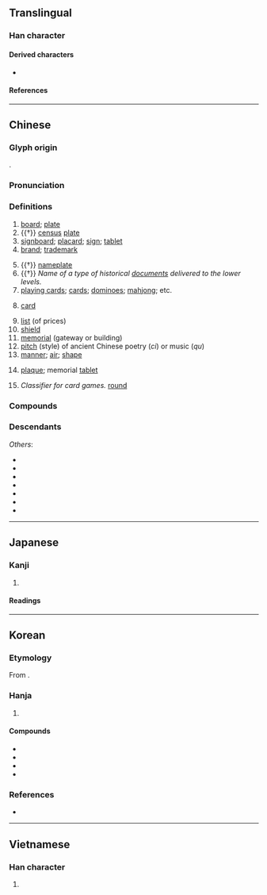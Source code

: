 {{character info}}
==Translingual==

===Han character===
{{Han char|rn=91|rad=片|as=08|sn=12|four=26040|canj=LLHHJ|ids=⿰片卑}}

====Derived characters====
* {{l|mul|[[簰]]}}

====References====
{{Han ref|kx=0693.340|dkj=19854|dj=1106.280|hdz=32016.280|uh=724C}}

----

==Chinese==
{{zh-forms}}

===Glyph origin===
{{Han etym}}
{{Han compound|片|卑|c1=s|c2=p|ls=psc}}.

===Pronunciation===
{{zh-pron
|m=pái
|m-s=
|dg=пэ1
|c=paai4,paai4-2
|c-t=pai3
|g=
|h=pfs=phài
|j=pai1
|mb=bǎi
|md=bà̤
|mn=ml,jj,tw:pâi
|mn-t=bai5
|w=3ba
|x=
|mc=y
|oc=y
|ma=
|cat=n
}}

===Definitions===
{{zh-hanzi}}

# [[board]]; [[plate]]
# {{†}} [[census]] [[plate]]
# [[signboard]]; [[placard]]; [[sign]]; [[tablet]]
# [[brand]]; [[trademark]]
#: {{zh-x|w:zh:椰樹集團\^椰樹 牌|“Coconut Palm” '''brand'''}}
# {{†}} [[nameplate]]
# {{†}} ''Name of a type of historical [[document]]s delivered to the lower levels.''
# [[playing card]]s; [[card]]s; [[dominoes]]; [[mahjong]]; etc. {{zh-mw|張}}
#: {{zh-x|打牌|to play '''cards'''}}
#: {{zh-x|洗牌|to shuffle '''cards'''}}
#: {{zh-x|我 就 剩 一 張 牌 了！|I have only one '''card''' left!}}
# {{lb|zh|figurative}} [[card]] {{gl|a [[resource]] or an [[argument]], [[use]]d to [[achieve]] a [[purpose]]}}
#: {{zh-x|中方 警告 ^印度 不要 打「^西藏 牌」。|China warns India not to play the “{{w|Tibetan sovereignty debate|Tibet '''card'''}}”.}}
# [[list]] (of prices)
# [[shield]]
# [[memorial]] (gateway or building)
# [[pitch]] (style) of ancient Chinese poetry (''ci'') or music (''qu'')
# [[manner]]; [[air]]; [[shape]]
# {{lb|zh|Min Nan}} [[plaque]]; memorial [[tablet]]
# {{lb|zh|Jilu Mandarin}} ''Classifier for card games.'' [[round]]

===Compounds===
{{zh-der|牌位|牌價|牌匾|牌坊|牌子|牌戲|牌樓|牌照|牌號|偉士牌|優諾牌|冒牌|叫牌|名牌|和牌|品牌|多米諾骨牌|大牌|將牌|廠牌|廣告牌|打牌|招牌|掛牌|摘牌|撲克牌|擋箭牌|攤牌|旗牌|月份牌|標牌|標語牌|橋牌|殼牌|汽車號牌|洗牌|無將牌|無牌|獎牌|王牌|玩牌|登機牌|發牌|盾牌|站牌|符牌|紅牌|紙牌|老牌|萬智牌|虎牌|虎頭牌|號牌|號碼牌|車牌|車號牌|金牌|銀牌|銅牌|門牌|雙牌|雜牌|頭牌|餐牌|骨牌|麻將牌|黃牌|狗牌|葛牌|石牌|姓名牌|箭牌|風牌|三元牌|釘牌}}

===Descendants===
{{CJKV||はい|패|bài}}
''Others'':
* {{desc|bor=1|my|ဖဲ|t=playing cards; game of cards}}
* {{desc|bor=1|km|បៀ|t=playing cards}}
* {{desc|bor=1|lo|ໄພ້|t=playing cards}}
* {{desc|bor=1|shn|ၽၢႆႉ|t=domino, playing cards}}
* {{desc|bor=1|th|ไพ่|t=playing cards}}
* {{desc|bor=1|mww|phaib|t=playing cards}}
* {{desc|bor=1|za|bej|t=playing cards}}

{{zh-cat|Elementary}}

----

==Japanese==

===Kanji===
{{ja-kanji|grade=|rs=片08}}

# {{rfdef|ja|sort=片08}}

====Readings====
{{ja-readings
|on=はい
|kun=ふだ-
}}

----

==Korean==

===Etymology===
From {{der|ko|ltc|-}} {{ltc-l|牌|id=1+2}}.

===Hanja===
{{ko-hanja|패|패}}

# {{hanja form of|패|[[tablet]]}}

====Compounds====
{{top2}}
* {{ko-l|깡패|[[bully]]|깡牌}}
* {{ko-l|패거리|{{q|pejorative}} [[gang]], [[clique]]|牌거리}}
* {{ko-l|방패|[[shield]]|[[防牌]]/[[旁牌]]}}
* {{ko-l|명패|name [[tag]]|名牌}}
{{bottom}}

===References===
* {{R:hanjadoc|7003}}

----

==Vietnamese==

===Han character===
{{vi-readings|reading=bài, bìa, bời|rs=片08}}

# {{rfdef|vi|sort=片08}}